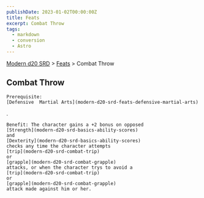 ```yaml
---
publishDate: 2023-01-02T00:00:00Z
title: Feats
excerpt: Combat Throw
tags:
  - markdown
  - conversion
  - Astro
---
```


[Modern d20 SRD](/#modernD20) > [Feats](modern-d20-srd-feats-index) > Combat Throw

## Combat Throw




    Prerequisite:
    [Defensive  Martial Arts](modern-d20-srd-feats-defensive-martial-arts)
.

    Benefit: The character gains a +2 bonus on opposed
    [Strength](modern-d20-srd-basics-ability-scores)
    and
    [Dexterity](modern-d20-srd-basics-ability-scores)
    checks any time the character attempts
    [trip](modern-d20-srd-combat-trip)
    or
    [grapple](modern-d20-srd-combat-grapple)
    attacks, or when the character trys to avoid a
    [trip](modern-d20-srd-combat-trip)
    or
    [grapple](modern-d20-srd-combat-grapple)
    attack made against him or her.
